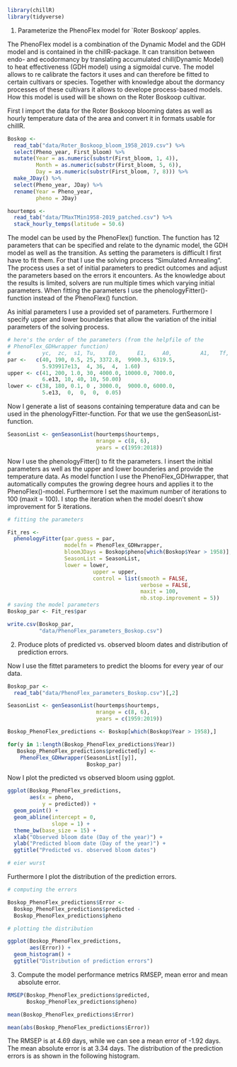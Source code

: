 ```{r}
library(chillR)
library(tidyverse)

```
1. Parameterize the PhenoFlex model for `Roter Boskoop’ apples.

The PhenoFlex model is a combination of the Dynamic Model and the GDH model and is contained in the chillR-package. It can transition between endo- and ecodormancy by translating accumulated chill(Dynamic Model) to heat effectiveness (GDH model) using a sigmoidal curve. The model allows to re calibrate the factors it uses and can therefore be fitted to certain cultivars or species. Together with knowledge about the dormancy processes of these cultivars it allows to develope process-based models. How this model is used will be shown on the Roter Boskoop cultivar.


First I import the data for the Roter Boskoop blooming dates as well as hourly temperature data of the area and convert it in formats usable for chillR.

```{r}
Boskop <-
  read_tab("data/Roter_Boskoop_bloom_1958_2019.csv") %>%
  select(Pheno_year, First_bloom) %>%
  mutate(Year = as.numeric(substr(First_bloom, 1, 4)),
         Month = as.numeric(substr(First_bloom, 5, 6)),
         Day = as.numeric(substr(First_bloom, 7, 8))) %>%
  make_JDay() %>%
  select(Pheno_year, JDay) %>%
  rename(Year = Pheno_year,
         pheno = JDay)

hourtemps <- 
  read_tab("data/TMaxTMin1958-2019_patched.csv") %>%
  stack_hourly_temps(latitude = 50.6)
```

The model can be used by the PhenoFlex() function. The function has 12 parameters that can be specified and relate to the dynamic model, the GDH model as well as the transition. As setting the parameters is difficult I first have to fit them. For that I use the solving process "Simulated Annealing". The process uses a set of initial parameters to predict outcomes and adjust the parameters based on the errors it encounters. As the knowledge about the results is limited, solvers are run multiple times which varying initial parameters. When fitting the parameters I use the phenologyFitter()-function instead of the PhenoFlex() function.

As initial parameters I use a provided set of parameters. Furthermore I specify upper and lower boundaries that allow the variation of the initial parameters of the solving process.  
```{r}
# here's the order of the parameters (from the helpfile of the
# PhenoFlex_GDHwrapper function)
#          yc,  zc,  s1, Tu,    E0,      E1,     A0,         A1,   Tf, Tc, Tb,  slope
par <-   c(40, 190, 0.5, 25, 3372.8,  9900.3, 6319.5,
           5.939917e13,  4, 36,  4,  1.60)
upper <- c(41, 200, 1.0, 30, 4000.0, 10000.0, 7000.0,  
           6.e13, 10, 40, 10, 50.00)
lower <- c(38, 180, 0.1, 0 , 3000.0,  9000.0, 6000.0,   
           5.e13,  0,  0,  0,  0.05)
```

Now I generate a list of seasons containing temperature data and can be used in the phenologyFitter-function. For that we use the genSeasonList-function.

```{r}
SeasonList <- genSeasonList(hourtemps$hourtemps,
                            mrange = c(8, 6),
                            years = c(1959:2018))
```
Now I use the phenologyFitter() to fit the parameters. I insert the initial parameters as well as the upper and lower bounderies and provide the temperature data. As model function I use the PhenoFlex_GDHwrapper, that automatically computes the growing degree hours and applies it to the PhenoFlex()-model. Furthermore I set the maximum number of iterations to 100 (maxit = 100). I stop the iteration when the model doesn't show improvement for 5 iterations. 

```{r}

# fitting the parameters 

Fit_res <- 
  phenologyFitter(par.guess = par, 
                  modelfn = PhenoFlex_GDHwrapper,
                  bloomJDays = Boskop$pheno[which(Boskop$Year > 1958)],
                  SeasonList = SeasonList,
                  lower = lower,
                           upper = upper,
                           control = list(smooth = FALSE,
                                          verbose = FALSE, 
                                          maxit = 100,
                                          nb.stop.improvement = 5))
# saving the model parameters
Boskop_par <- Fit_res$par

write.csv(Boskop_par,
          "data/PhenoFlex_parameters_Boskop.csv")
```

2. Produce plots of predicted vs. observed bloom dates and distribution of prediction errors.

Now I use the fittet parameters to predict the blooms for every year of our data. 

```{r}
Boskop_par <- 
  read_tab("data/PhenoFlex_parameters_Boskop.csv")[,2]

SeasonList <- genSeasonList(hourtemps$hourtemps, 
                            mrange = c(8, 6),
                            years = c(1959:2019))

Boskop_PhenoFlex_predictions <- Boskop[which(Boskop$Year > 1958),]

for(y in 1:length(Boskop_PhenoFlex_predictions$Year))
   Boskop_PhenoFlex_predictions$predicted[y] <-
    PhenoFlex_GDHwrapper(SeasonList[[y]],
                         Boskop_par)


```

Now I plot the predicted vs observed bloom using ggplot.

```{r}

ggplot(Boskop_PhenoFlex_predictions,
       aes(x = pheno,
           y = predicted)) +
  geom_point() +
  geom_abline(intercept = 0,
              slope = 1) +
  theme_bw(base_size = 15) +
  xlab("Observed bloom date (Day of the year)") +
  ylab("Predicted bloom date (Day of the year)") +
  ggtitle("Predicted vs. observed bloom dates")

# eier wurst
```

Furthermore I plot the distribution of the prediction errors.

```{r}
# computing the errors

Boskop_PhenoFlex_predictions$Error <- 
  Boskop_PhenoFlex_predictions$predicted - 
  Boskop_PhenoFlex_predictions$pheno

# plotting the distribution

ggplot(Boskop_PhenoFlex_predictions,
       aes(Error)) +
  geom_histogram() +
  ggtitle("Distribution of prediction errors")
```

3. Compute the model performance metrics RMSEP, mean error and mean absolute error.

```{r,eval=FALSE}

RMSEP(Boskop_PhenoFlex_predictions$predicted,
      Boskop_PhenoFlex_predictions$pheno)

mean(Boskop_PhenoFlex_predictions$Error)

mean(abs(Boskop_PhenoFlex_predictions$Error))

```
 The RMSEP is at 4.69 days, while we can see a mean error of -1.92 days. The mean absolute error is at 3.34 days. The distribution of the prediction errors is as shown in the following histogram.




